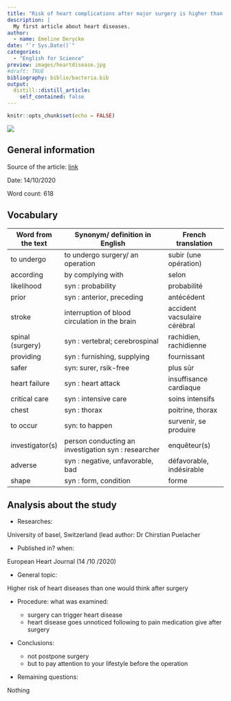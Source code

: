 ```yaml
---
title: "Risk of heart complications after major surgery is higher than previously thought"
description: |
  My first article about heart diseases.
author:
  - name: Emeline Derycke
date: "`r Sys.Date()`"
categories:
  - "English for Science"
preview: images/heartdisease.jpg
#draft: TRUE
bibliography: biblio/bacteria.bib
output:
  distill::distill_article:
    self_contained: false
---
```


```r
knitr::opts_chunk$set(echo = FALSE)
```



![](images/heartdisease.jpg)

## General information 

Source of the article: [link](https://www.sciencedaily.com/releases/2020/10/201014201017.htm)
  
Date: 14/10/2020
  
Word count: 618

## Vocabulary 
| Word from the text  | Synonym/ definition in English                       | French translation           |
| ------------------- | ---------------------------------------------------- | ---------------------------- |
| to undergo          | to undergo surgery/ an operation                     | subir (une opération)        |
| according           | by complying with                                    | selon                        |
| likelihood          | syn : probability                                    | probabilité                  |
| prior               | syn : anterior, preceding                            | antécédent                   |
| stroke              | interruption of blood circulation in the brain       | accident vacsulaire cérébral |
| spinal (surgery)    | syn : vertebral; cerebrospinal                       | rachidien, rachidienne       |
| providing           | syn : furnishing, supplying                          | fournissant                  |
| safer               | syn: surer, rsik-free                                | plus sûr                     |
| heart failure       | syn : heart attack                                   | insuffisance cardiaque       |
| critical care       | syn : intensive care                                 | soins intensifs              |
| chest               | syn : thorax                                         | poitrine, thorax             |
| to occur            | syn: to happen                                       | survenir, se produire        |
| investigator(s)     | person conducting an investigation  syn : researcher | enquêteur(s)                 |
| adverse             | syn : negative, unfavorable, bad                     | défavorable, indésirable     |
| shape               | syn : form, condition                                | forme          

## Analysis about the study 
* Researches:

University of basel, Switzerland (lead author: Dr Chirstian Puelacher

* Published in? when:

European Heart Journal (14 /10 /2020)

* General topic:

Higher risk of heart diseases than one would think after surgery

* Procedure: what was examined:

   + surgery can trigger heart disease
   + heart disease goes unnoticed following to pain medication give after surgery

* Conclusions:

   + not postpone surgery
   + but to pay attention to your lifestyle before the operation

* Remaining questions:

Nothing 
